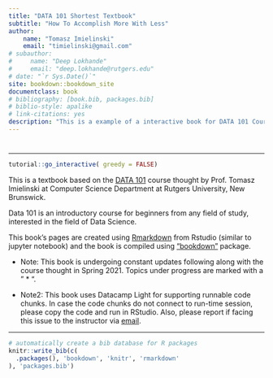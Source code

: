 --- 
title: "DATA 101 Shortest Textbook"
subtitle: "How To Accomplish More With Less"
author: 
    name: "Tomasz Imielinski"
    email: "timielinski@gmail.com"
# subauthor: 
#     name: "Deep Lokhande"
#     email: "deep.lokhande@rutgers.edu"
# date: "`r Sys.Date()`"
site: bookdown::bookdown_site
documentclass: book
# bibliography: [book.bib, packages.bib]
# biblio-style: apalike
# link-citations: yes
description: "This is a example of a interactive book for DATA 101 Course thought by Prof. Tomasz Imielinski (http://data101.cs.rutgers.edu/) Find the demo site at (https://deeplokhande.github.io/data101demobook/) Published using Bookdown for R."
---



# {-}

---

<script src=https://cdn.datacamp.com/datacamp-light-latest.min.js></script>
```{r ,include=FALSE}
tutorial::go_interactive( greedy = FALSE)

```

<!-- <span style="color: red;background-color: lightgrey;font-size: 25px;">NOTE: THE DATACAMP SERVER ARE CURRENTLY DOWN. PLEASE COPY PASTE THE CODE IN RSTUDIO TO RUN OFFLINE. WE'LL TRY TO GET THE SITE WORKING AGAIN SHORTLY.</span> -->
<!-- <!-- **$\color{red}{\text{{NOTE: THE DATACAMP SERVER ARE CURRENTLY DOWN. PLEASE COPY PASTE THE CODE IN RSTUDIO TO RUN OFFLINE. WE'LL TRY TO GET THE SITE WORKING AGAIN SHORTLY.}}}$** -->


This is a textbook based on the [DATA 101](http://data101.cs.rutgers.edu/) course thought by Prof. Tomasz Imielinski at Computer Science Department at Rutgers University, New Brunswick.

Data 101 is an introductory course for beginners from any field of study, interested in the field of Data Science. 

<!-- _Acknowledgment_: We thank the significant contributions of **[Deep Lokhande](deeplokhande.github.io)** towards building this book. -->

This book's pages are created using [Rmarkdown](https://rmarkdown.rstudio.com/) from Rstudio (similar to jupyter notebook) and the book is compiled using ["bookdown"](https://cran.r-project.org/web/packages/bookdown/index.html) package.

- Note: This book is undergoing constant updates following along with the course thought in Spring 2021. Topics under progress are marked with a " * ".

- Note2: This book uses Datacamp Light for supporting runnable code chunks. In case the code chunks do not connect to run-time session, please copy the code and run in RStudio. Also, please report if facing this issue to the instructor via [email](mailto:timielinski@gmail.com).

---





<!-- **FIRST FEW PAGES CAN BE SKIPPED. JUMP TO RECITAION 3 FOR DEMO** -->

<!-- This is a _sample_ book written in **Markdown**. You can use anything that Pandoc's Markdown supports, e.g., a math equation $a^2 + b^2 = c^2$. -->

<!-- The **bookdown** package can be installed from CRAN or Github: -->

<!-- ```{r eval=FALSE} -->
<!-- install.packages("bookdown") -->
<!-- # or the development version -->
<!-- # devtools::install_github("rstudio/bookdown") -->
<!-- ``` -->

<!-- Remember each Rmd file contains one and only one chapter, and a chapter is defined by the first-level heading `#`. -->

<!-- To compile this example to PDF, you need XeLaTeX. You are recommended to install TinyTeX (which includes XeLaTeX): <https://yihui.org/tinytex/>. -->

```{r include=FALSE}
# automatically create a bib database for R packages
knitr::write_bib(c(
  .packages(), 'bookdown', 'knitr', 'rmarkdown'
), 'packages.bib')
```
